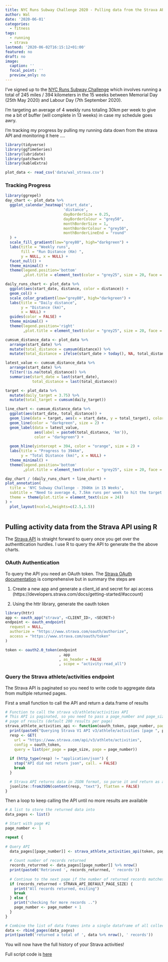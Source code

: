 ```yaml
---
title: NYC Runs Subway Challenge 2020 - Pulling data from the Strava API
author: Wal
date: '2020-06-01'
categories:
  - fitness
tags:
  - running
  - strava
lastmod: '2020-06-02T16:15:12+01:00'
featured: no
draft: no
image:
  caption: ''
  focal_point: ''
  preview_only: no
---
```


I've signed up to the [NYC Runs Subway Challenge](https://nycruns.com/race/nycruns-subway-system-challenge) which involves running a total of 245 miles / 394 kilometers in the 15 weeks between Memorial Day (25th May 2020) and Labour Day (7th September 2020).

I'm targeting an average of 4 weekly runs totaling 30km per week to give me a bit of buffer (will complete in 13 weeks) in case my schedule goes awry. 

I'm tracking my progress by pulling my running data down from the strava API and monitoring it here ....


```r
library(tidyverse)
library(ggTimeSeries)
library(lubridate)
library(patchwork)
library(kableExtra)

plot_data <- read_csv('data/wal_strava.csv')

```


### Tracking Progress
```r
library(ggrepel)
day_chart <- plot_data %>%  
  ggplot_calendar_heatmap('start_date',
                          'distance',
                          dayBorderSize = 0.25,
                          dayBorderColour = "grey50",
                          monthBorderSize = 1, 
                          monthBorderColour = "grey50",
                          monthBorderLineEnd = "round"
  ) +
  scale_fill_gradient(low="grey80", high="darkgreen") +
  labs(title = "Weekly runs", 
       fill = "Run Distance (Km) ",
       y = NULL, x = NULL) +
  facet_null() +
  theme_minimal() +
  theme(legend.position='bottom'
        ,plot.title = element_text(color = "grey25", size = 20, face = "bold"))

daily_runs_chart <- plot_data %>%
  ggplot(aes(start_date, distance, color = distance)) + 
  geom_col() +
  scale_color_gradient(low="grey80", high="darkgreen") +
  labs(title = "Daily distance", 
       y = "Distance (km)", 
       x = NULL) +
  guides(color = FALSE) +
  theme_minimal() +
  theme(legend.position='right' 
        ,plot.title = element_text(color = "grey25", size = 20, face = "bold"))

cumsum_distance_data <- plot_data %>%
  arrange(start_date) %>%
  mutate(total_distance = cumsum(distance)) %>%
  mutate(total_distance = ifelse(start_date > today(), NA, total_distance)) 

latest_value <- cumsum_distance_data %>%
  arrange(start_date) %>%
  filter(!is.na(total_distance)) %>%
  summarise(start_date = last(start_date), 
            total_distance = last(total_distance))

target <- plot_data %>%
  mutate(daily_target = 3.75) %>%
  mutate(total_target = cumsum(daily_target))

line_chart <- cumsum_distance_data %>%
  ggplot(aes(start_date, total_distance)) + 
  geom_line(data = target, aes(x = start_date, y = total_target), color = "grey90", size = 0.5) +
  geom_line(color = "darkgreen", size = 2) +
  geom_label(data = latest_value,
             aes(label = paste0(total_distance, 'km')),
             color = "darkgreen") +
  
  geom_hline(yintercept = 394, color = "orange", size = 2) +
  labs(title = "Progress to 394km", 
       y = "Total Distance (km)", x = NULL) +
  theme_minimal() +
  theme(legend.position='bottom'
        ,plot.title = element_text(color = "grey25", size = 20, face = "bold"))

day_chart / (daily_runs_chart + line_chart) +
plot_annotation(
  title = 'NYC Subway Challenge - 394Km in 15 Weeks',
  subtitle = "Need to average 4, 7.5km runs per week to hit the target in 13 weeks ",
  theme = theme(plot.title = element_text(size = 24))
) +
  plot_layout(ncol=1,heights=c(2.5,1.5))
  
```



## Pulling activity data from the Strava API using R


The [Strava API](https://developers.strava.com/docs/reference/) is straight forward to query once you get over the authenttication hurdles. I use R to query the API to generate the the above charts.

### OAuth Authentication

To query the API you need an OAuth token. The [Strava OAuth documentation](https://developers.strava.com/docs/authentication/) is comprehensive but in summary the steps are 

1. Create a new app and generate a client_id and secret for api access (https://developers.strava.com/docs/getting-started/#account)

2. Using the httr library, generate the oauth token

```r
library(httr)
app <- oauth_app("strava", <CLIENT_ID>, <SECRET>)
endpoint <- oauth_endpoint(
  request = NULL,
  authorize = "https://www.strava.com/oauth/authorize",
  access = "https://www.strava.com/oauth/token"
)

token <- oauth2.0_token(endpoint
                        , app
                        , as_header = FALSE
                        , scope = "activity:read_all")


```

### Query the Strava athlete/activities endpoint

The Strava API is paginated so you need to write code to aggregate data from multiple returned pages.


First a small function to call the API and return a data.frame of results

```r
# Function to call the strava v3/athlete/activities API
# This API is paginated, so you need to pass a page_number and page_size to retrieve > 1 
# page of results (default 200 results per page)
strava_athlete_activities_api <- function(oauth_token, page_number, page_size = STRAVA_API_DEFAULT_PAGE_SIZE) {
  print(paste0("Querying Strava V1 API v3/athlete/activities [page ", page_number, "]"))
  resp <- GET(
    url = "https://www.strava.com/api/v3/athlete/activities",
    config = oauth_token,
    query = list(per_page = page_size, page = page_number))
  
  if (http_type(resp) != "application/json") {
    stop("API did not return json", call. = FALSE)
    break
  }

  # Strava API returns data in JSON format, so parse it and return as a data.frame
  jsonlite::fromJSON(content(resp, "text"), flatten = FALSE)
}
```


Then a loop to keep calling the API until no more results are available


```r

# A list to store the returned data into
data_pages <- list()

# Start with page #1
page_number <- 1

repeat {
  
# Query API
  data_pages[[page_number]] <- strava_athlete_activities_api(token, page_number)
  
  # Count number of records returned
  records_returrned <- data_pages[[page_number]] %>% nrow()
  print(paste0('Retrieved ', records_returrned, ' records'))
  
  # Continue to the next page if the number of returned records matches the page size
  if (records_returrned < STRAVA_API_DEFAULT_PAGE_SIZE) {
    print("All records returned, exiting")
    break
  } else {
    print("checking for more records ..")
    page_number <- page_number + 1
  }
}

# Combine the list of data frames into a single dataframe of all collected pages
data <- rbind_pages(data_pages)
print(paste0('returned a total of ', data %>% nrow(), ' records'))

```

You will now have the full history of your Strava activities!

Full script code is [here](https://github.com/wal/stravaR/blob/master/R/download_strava.R)


